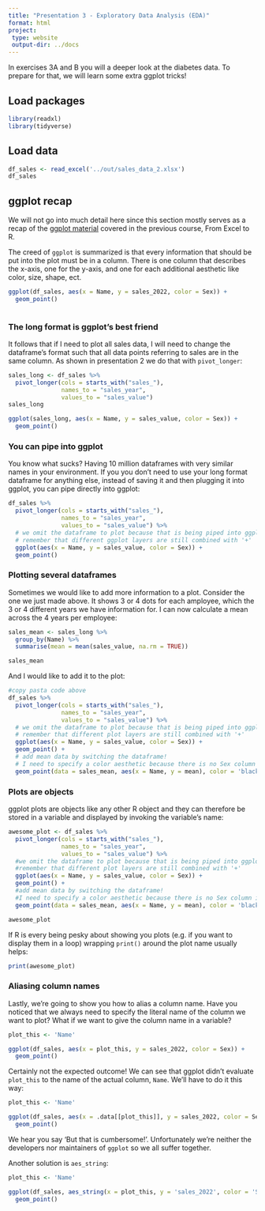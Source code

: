 ```yaml
---
title: "Presentation 3 - Exploratory Data Analysis (EDA)"
format: html
project:
 type: website
 output-dir: ../docs
---
```


In exercises 3A and B you will a deeper look at the diabetes data. To prepare for that, we will learn some extra ggplot tricks!

## Load packages

```r
library(readxl)
library(tidyverse)
```

## Load data

```r
df_sales <- read_excel('../out/sales_data_2.xlsx')
df_sales
```

## ggplot recap

We will not go into much detail here since this section mostly serves as a recap of the [ggplot material](https://center-for-health-data-science.github.io/FromExceltoR/Presentations/presentation3.html) covered in the previous course, From Excel to R.

The creed of `ggplot` is summarized is that every information that should be put into the plot must be in a column. There is one column that describes the x-axis, one for the y-axis, and one for each additional aesthetic like color, size, shape, ect.

```r
ggplot(df_sales, aes(x = Name, y = sales_2022, color = Sex)) +
  geom_point()
  
```

### The long format is ggplot's best friend

It follows that if I need to plot all sales data, I will need to change the dataframe's format such that all data points referring to sales are in the same column. As shown in presentation 2 we do that with `pivot_longer`:

```r
sales_long <- df_sales %>%
  pivot_longer(cols = starts_with("sales_"),
               names_to = "sales_year",
               values_to = "sales_value")
sales_long
```

```r
ggplot(sales_long, aes(x = Name, y = sales_value, color = Sex)) +
  geom_point()
```

### You can pipe into ggplot

You know what sucks? Having 10 million dataframes with very similar names in your environment. If you you don't need to use your long format dataframe for anything else, instead of saving it and then plugging it into ggplot, you can pipe directly into ggplot:

```r
df_sales %>%
  pivot_longer(cols = starts_with("sales_"),
               names_to = "sales_year",
               values_to = "sales_value") %>%
  # we omit the dataframe to plot because that is being piped into ggplot
  # remember that different ggplot layers are still combined with '+'
  ggplot(aes(x = Name, y = sales_value, color = Sex)) +
  geom_point()
```

### Plotting several dataframes

Sometimes we would like to add more information to a plot. Consider the one we just made above. It shows 3 or 4 dots for each amployee, which the 3 or 4 different years we have information for. I can now calculate a mean across the 4 years per employee:

```r
sales_mean <- sales_long %>%
  group_by(Name) %>%
  summarise(mean = mean(sales_value, na.rm = TRUE))

sales_mean
```

And I would like to add it to the plot:

```r

#copy pasta code above
df_sales %>%
  pivot_longer(cols = starts_with("sales_"),
               names_to = "sales_year",
               values_to = "sales_value") %>%
  # we omit the dataframe to plot because that is being piped into ggplot
  # remember that different plot layers are still combined with '+'
  ggplot(aes(x = Name, y = sales_value, color = Sex)) +
  geom_point() +
  # add mean data by switching the dataframe!
  # I need to specify a color aesthetic because there is no Sex column in sales_mean
  geom_point(data = sales_mean, aes(x = Name, y = mean), color = 'black')

```

### Plots are objects

ggplot plots are objects like any other R object and they can therefore be stored in a variable and displayed by invoking the variable's name:

```r
awesome_plot <- df_sales %>%
  pivot_longer(cols = starts_with("sales_"),
               names_to = "sales_year",
               values_to = "sales_value") %>%
  #we omit the dataframe to plot because that is being piped into ggplot
  #remember that different plot layers are still combined with '+'
  ggplot(aes(x = Name, y = sales_value, color = Sex)) +
  geom_point() +
  #add mean data by switching the dataframe!
  #I need to specify a color aesthetic because there is no Sex column in sales_mean
  geom_point(data = sales_mean, aes(x = Name, y = mean), color = 'black')

awesome_plot

```

If R is every being pesky about showing you plots (e.g. if you want to display them in a loop) wrapping `print()` around the plot name usually helps:

```r
print(awesome_plot)
```

### Aliasing column names

Lastly, we're going to show you how to alias a column name. Have you noticed that we always need to specify the literal name of the column we want to plot? What if we want to give the column name in a variable?

```r
plot_this <- 'Name'

ggplot(df_sales, aes(x = plot_this, y = sales_2022, color = Sex)) +
  geom_point()

```

Certainly not the expected outcome! We can see that ggplot didn't evaluate `plot_this` to the name of the actual column, `Name`. We'll have to do it this way:

```r
plot_this <- 'Name'

ggplot(df_sales, aes(x = .data[[plot_this]], y = sales_2022, color = Sex)) +
  geom_point()
```

We hear you say 'But that is cumbersome!'. Unfortunately we're neither the developers nor maintainers of `ggplot` so we all suffer together.

Another solution is `aes_string`:
```r
plot_this <- 'Name'

ggplot(df_sales, aes_string(x = plot_this, y = 'sales_2022', color = 'Sex')) +
  geom_point()
```